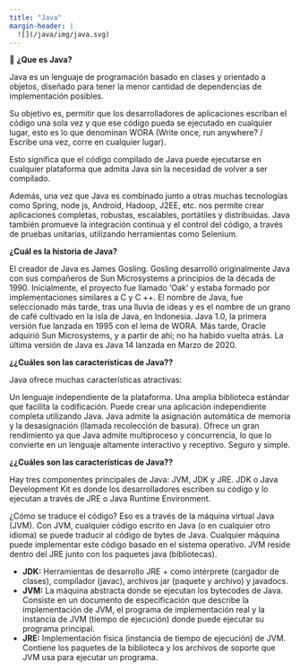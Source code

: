 ```yaml
---
title: "Java"
margin-header: |
  ![](/java/img/java.svg)
---
```


📘 **¿Que es Java?**

Java es un lenguaje de programación basado en clases y orientado a objetos, diseñado para tener la menor cantidad de dependencias de implementación posibles.

Su objetivo es, permitir que los desarrolladores de aplicaciones escriban el código una sola vez y que ese código pueda se ejecutado en cualquier lugar, esto es lo que denominan WORA (Write once, run anywhere? / Escribe una vez, corre en cualquier lugar).

Esto significa que el código compilado de Java puede ejecutarse en cualquier plataforma que admita Java sin la necesidad de volver a ser compilado.

Además, una vez que Java es combinado junto a otras muchas tecnologías como Spring, node js, Android, Hadoop, J2EE, etc. nos permite crear aplicaciones completas, robustas, escalables, portátiles y distribuidas.
Java también promueve la integración continua y el control del código, a través de pruebas unitarias, utilizando herramientas como Selenium.

**¿Cuál es la historia de Java?**

El creador de Java es James Gosling. Gosling desarrolló originalmente Java con sus compañeros de Sun Microsystems a principios de la década de 1990. Inicialmente, el proyecto fue llamado ‘Oak’ y estaba formado por implementaciones similares a C y C ++.
El nombre de Java, fue seleccionado más tarde, tras una lluvia de ideas y es el nombre de un grano de café cultivado en la isla de Java, en Indonesia. Java 1.0, la primera versión fue lanzada en 1995 con el lema de WORA.
Más tarde, Oracle adquirió Sun Microsystems, y a partir de ahí; no ha habido vuelta atrás.
La última versión de Java es Java 14 lanzada en Marzo de 2020.

**¿¿Cuáles son las características de Java??**

Java ofrece muchas características atractivas:

Un lenguaje independiente de la plataforma.
Una amplia biblioteca estándar que facilita la codificación. Puede crear una aplicación independiente completa utilizando Java.
Java admite la asignación automática de memoria y la desasignación (llamada recolección de basura).
Ofrece un gran rendimiento ya que Java admite multiproceso y concurrencia, lo que lo convierte en un lenguaje altamente interactivo y receptivo.
Seguro y simple.

**¿¿Cuáles son las características de Java??**

Hay tres componentes principales de Java: JVM, JDK y JRE.
JDK o Java Development Kit es donde los desarrolladores escriben su código y lo ejecutan a través de JRE o Java Runtime Environment.

¿Cómo se traduce el código? Eso es a través de la máquina virtual Java (JVM). Con JVM, cualquier código escrito en Java (o en cualquier otro idioma) se puede traducir al código de bytes de Java. Cualquier máquina puede implementar este código basado en el sistema operativo. JVM reside dentro del JRE junto con los paquetes java (bibliotecas).

+ **JDK:** Herramientas de desarrollo JRE + como intérprete (cargador de clases), compilador (javac), archivos jar (paquete y archivo) y javadocs.
+ **JVM:** La máquina abstracta donde se ejecutan los bytecodes de Java. Consiste en un documento de especificación que describe la implementación de JVM, el programa de implementación real y la instancia de JVM (tiempo de ejecución) donde puede ejecutar su programa principal.
+ **JRE:** Implementación física (instancia de tiempo de ejecución) de JVM. Contiene los paquetes de la biblioteca y los archivos de soporte que JVM usa para ejecutar un programa.